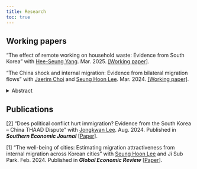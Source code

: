```yaml
---
title: Research
toc: true
---
```


## Working papers

"The effect of remote working on household waste: Evidence from South Korea" with [Hee-Seung Yang](https://sites.google.com/site/heeseungyang/home). Mar. 2025. [\[Working paper\]](working-paper/wfh-waste.pdf).

"The China shock and internal migration: Evidence from bilateral migration flows" with [Jaerim Choi](https://sites.google.com/view/jaerimchoi) and [Seung Hoon Lee](https://sites.google.com/view/seunghoon/home). Mar. 2024. [\[Working paper\]](working-paper/migration_china_shock.pdf).

<details>
  <summary>Abstract</summary>
  Using Korean administrative datasets spanning almost two decades and covering nearly the entire bilateral internal migration flows between local labor markets, we identify the causal impact of the China trade shock on internal migration. The trade shock affects in-migration, but not out-migration. Separating further the China trade shock into export and import shocks, we find that export expansion increases in-migration, whereas import competition reduces in-migration. By decomposing the impact of trade shock into age groups, we find that effects of trade shocks in destination are robust and statistically significant across age groups; and most pronounced for middle-aged people between the ages of 45 and 64. Finally, households with male heads are more likely to be influenced by the trade shock compared to those with female heads, due to the greater reliance of the manufacturing sector on male labor.
</details>

## Publications

[2] "Does political conflict hurt immigration? Evidence from the South Korea -- China THAAD Dispute" with [Jongkwan Lee](https://sites.google.com/site/kwanlee84/home?authuser=0). Aug. 2024. Published in **_Southern Economic Journal_** \[[Paper](https://onlinelibrary.wiley.com/doi/10.1002/soej.12723)\].

[1] "The well-being of cities: Estimating migration attractiveness from internal migration across Korean cities" with [Seung Hoon Lee](https://sites.google.com/view/seunghoon/home) and Ji Sub Park. Feb. 2024. Published in **_Global Economic Review_** \[[Paper](https://www.tandfonline.com/doi/full/10.1080/1226508X.2023.2282622?scroll=top&needAccess=true)\].

